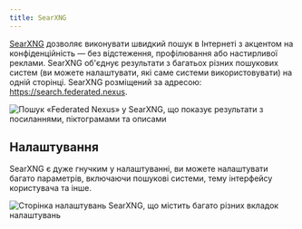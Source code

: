 ```yaml
---
title: SearXNG
---
```


[SearXNG](https://searxng.org) дозволяє виконувати швидкий пошук в Інтернеті з акцентом на конфіденційність — без відстеження, профілювання або настирливої реклами. SearXNG об'єднує результати з багатьох різних пошукових систем (ви можете налаштувати, які саме системи використовувати) на одній сторінці. SearXNG розміщений за адресою: https://search.federated.nexus.

![Пошук «Federated Nexus» у SearXNG, що показує результати з посиланнями, піктограмами та описами](../../../../images/searxng/search.png)

## Налаштування

SearXNG є дуже гнучким у налаштуванні, ви можете налаштувати багато параметрів, включаючи пошукові системи, тему інтерфейсу користувача та інше.

![Сторінка налаштувань SearXNG, що містить багато різних вкладок налаштувань](../../../../images/searxng/settings.png)
